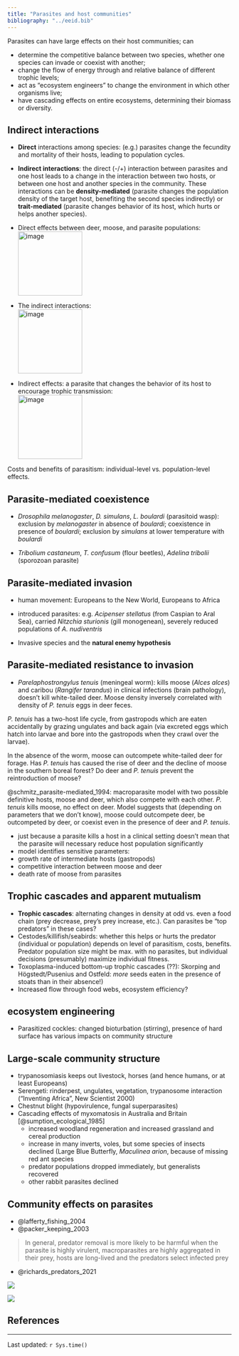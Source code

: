 ```yaml
---
title: "Parasites and host communities"
bibliography: "../eeid.bib"
---
```


Parasites can have large effects on their host communities; can

- determine the competitive balance between two species, whether one species can invade or coexist with another;
- change the flow of energy through and relative balance of different trophic levels;
- act as "ecosystem engineers" to change the environment in which other organisms live;
-   have cascading effects on entire ecosystems, determining their biomass or diversity.

## Indirect interactions

- **Direct** interactions among species: (e.g.) parasites change the
fecundity and mortality of their hosts, leading to population cycles.
- **Indirect interactions**: the direct (-/+) interaction between
parasites and one host leads to a change in the interaction between two
hosts, or between one host and another species in the community. These
interactions can be **density-mediated** (parasite changes the
population density of the target host, benefiting the second species
indirectly) or **trait-mediated** (parasite changes behavior of its
host, which hurts or helps another species).

- Direct effects between deer, moose, and parasite populations:\
![image](pix/indir1.png){height="1.5in"}

- The indirect interactions:\
![image](pix/indir2.png){height="1.5in"}

- Indirect effects: a parasite that changes the behavior of its host to
encourage trophic transmission:\
![image](pix/indir3.png){height="1.5in"}

Costs and benefits of parasitism: individual-level vs. population-level
effects.

## Parasite-mediated coexistence

- *Drosophila melanogaster*, *D. simulans*, *L. boulardi* (parasitoid
wasp): exclusion by *melanogaster* in absence of *boulardi*;
coexistence in presence of *boulardi*; exclusion by *simulans* at
lower temperature with *boulardi*

- *Tribolium castaneum*, *T. confusum* (flour beetles), *Adelina
tribolii* (sporozoan parasite)

## Parasite-mediated invasion

-   human movement: Europeans to the New World, Europeans to Africa
-   introduced parasites: e.g. *Acipenser stellatus* (from Caspian to Aral Sea), carried *Nitzchia sturionis* (gill monogenean), severely reduced populations of *A. nudiventris*

- Invasive species and the **natural enemy hypothesis**

## Parasite-mediated resistance to invasion 

- *Parelaphostrongylus tenuis* (meningeal worm): kills moose (*Alces alces*) and caribou (*Rangifer tarandus*) in clinical infections (brain pathology), doesn't kill white-tailed deer. Moose density inversely correlated with density of *P. tenuis* eggs in deer feces.

*P. tenuis* has a two-host life cycle, from gastropods which are eaten
accidentally by grazing ungulates and back again (via excreted eggs
which hatch into larvae and bore into the gastropods when they crawl
over the larvae).

In the absence of the worm, moose can outcompete white-tailed deer for
forage. Has *P. tenuis* has caused the rise of deer and the decline of
moose in the southern boreal forest? Do deer and *P. tenuis* prevent the
reintroduction of moose?

@schmitz_parasite-mediated_1994: macroparasite model with two possible definitive
hosts, moose and deer, which also compete with each other. *P. tenuis*
kills moose, no effect on deer. Model suggests that (depending on
parameters that we don't know), moose could outcompete deer, be
outcompeted by deer, or coexist even in the presence of deer and *P.
tenuis*.

-   just because a parasite kills a host in a clinical setting doesn't
mean that the parasite will necessary reduce host population
significantly
- model identifies sensitive parameters:
- growth rate of intermediate hosts (gastropods)
- competitive interaction between moose and deer
- death rate of moose from parasites

## Trophic cascades and apparent mutualism

- **Trophic cascades**: alternating changes in density at odd vs. even a
food chain (prey decrease, prey's prey increase, etc.). Can parasites be
"top predators" in these cases?
- Cestodes/killifish/seabirds: whether this helps or hurts the predator
(individual or population) depends on level of parasitism, costs,
benefits. Predator population size might be max. with no parasites, but
individual decisions (presumably) maximize individual fitness.
- Toxoplasma-induced bottom-up trophic cascades (??): Skorping and
Högstedt/Pusenius and Ostfeld: *more* seeds eaten in the presence of
stoats than in their absence!)
- Increased flow through food webs, ecosystem efficiency?

## ecosystem engineering 

- Parasitized cockles: changed bioturbation (stirring), presence of hard
surface has various impacts on community structure

## Large-scale community structure

- trypanosomiasis keeps out livestock, horses (and hence humans, or at least Europeans)
- Serengeti: rinderpest, ungulates, vegetation, trypanosome interaction ("Inventing Africa", New Scientist 2000)
- Chestnut blight (hypovirulence, fungal superparasites)
- Cascading effects of myxomatosis in Australia and Britain [@sumption_ecological_1985]
    -   increased woodland regeneration and increased grassland and cereal production
    -   increase in many inverts, voles, but some species of insects declined (Large Blue Butterfly, *Maculinea arion*, because of missing red ant species
    -   predator populations dropped immediately, but generalists recovered
    -   other rabbit parasites declined

## Community effects on parasites

- @lafferty_fishing_2004
- @packer_keeping_2003

> In general, predator removal is more likely to be harmful when the parasite is highly virulent, macroparasites are highly aggregated in their prey, hosts are long-lived and the predators select infected prey

- @richards_predators_2021

![](pix/richards_2021_fig1.png)

![](pix/richards_2021_fig2.png)

##  References
 
::: {#refs}
:::

---

Last updated: `r Sys.time()`
	
